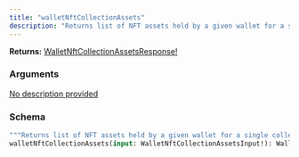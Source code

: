 ```yaml
---
title: "walletNftCollectionAssets"
description: "Returns list of NFT assets held by a given wallet for a single collection."
---
```


**Returns:** [WalletNftCollectionAssetsResponse!](/api-reference/types/walletnftcollectionassetsresponse)

### Arguments

<a href="/api-reference/types/walletnftcollectionassetsinput">
  <ResponseField name="input" type="WalletNftCollectionAssetsInput!" required>
    No description provided
  </ResponseField>
</a>

### Schema


```graphql 
"""Returns list of NFT assets held by a given wallet for a single collection."""
walletNftCollectionAssets(input: WalletNftCollectionAssetsInput!): WalletNftCollectionAssetsResponse!
```

